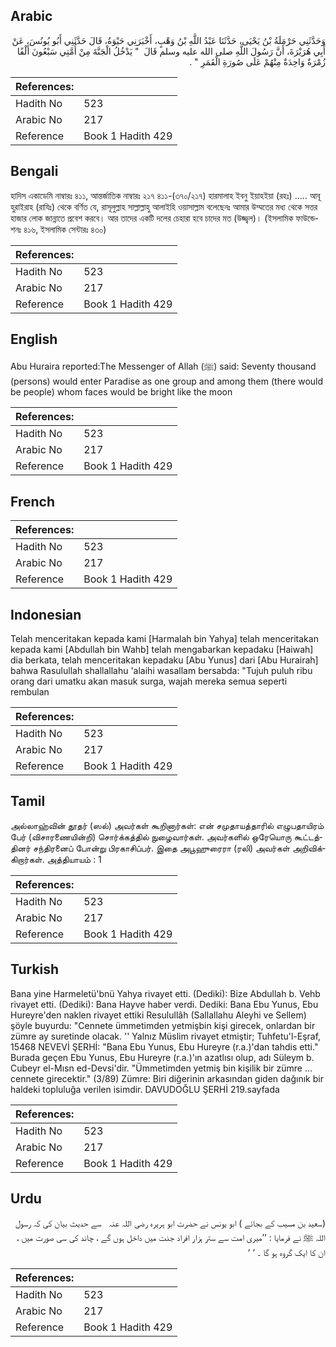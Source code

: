 ## Arabic


<div dir="rtl" lang="ar" style={{fontSize:'larger',backgroundColor:'#f8f9fa',padding:20}}>
وَحَدَّثَنِي حَرْمَلَةُ بْنُ يَحْيَى، حَدَّثَنَا عَبْدُ اللَّهِ بْنُ وَهْبٍ، أَخْبَرَنِي حَيْوَةُ، قَالَ حَدَّثَنِي أَبُو يُونُسَ، عَنْ أَبِي هُرَيْرَةَ، أَنَّ رَسُولَ اللَّهِ صلى الله عليه وسلم قَالَ ‏ "‏ يَدْخُلُ الْجَنَّةَ مِنْ أُمَّتِي سَبْعُونَ أَلْفًا زُمْرَةٌ وَاحِدَةٌ مِنْهُمْ عَلَى صُورَةِ الْقَمَرِ ‏"‏ ‏.‏
</div>
<div style={{backgroundColor:'#f8f9fa',padding:20, marginBottom: 10}}><table> <thead> <tr> <th>References:</th> <th></th> </tr> </thead> <tbody><tr><td>Hadith No</td><td>523</td></tr><tr><td>Arabic No</td><td>217</td></tr><tr><td>Reference</td><td>Book 1 Hadith 429</td></tr></tbody></table></div>

## Bengali


<div dir="ltr" lang="bn" style={{fontSize:'larger',backgroundColor:'#f8f9fa',padding:20}}>
হাদিস একাডেমি নাম্বারঃ ৪১১, আন্তর্জাতিক নাম্বারঃ ২১৭ ৪১১-(৩৭০/২১৭) হারমালাহ ইবনু ইয়াহইয়া (রহঃ) ..... আবূ হুরাইরাহ (রাযিঃ) থেকে বর্ণিত যে, রাসূলুল্লাহ সাল্লাল্লাহু আলাইহি ওয়াসাল্লাম বলেছেনঃ আমার উম্মতের মধ্য থেকে সত্তর হাজার লোক জান্নাতে প্রবেশ করবে। আর তাদের একটি দলের চেহারা হবে চাদের মত (উজ্জ্বল)। (ইসলামিক ফাউন্ডেশনঃ ৪১৬, ইসলামিক সেন্টারঃ ৪৩০)
</div>
<div style={{backgroundColor:'#f8f9fa',padding:20, marginBottom: 10}}><table> <thead> <tr> <th>References:</th> <th></th> </tr> </thead> <tbody><tr><td>Hadith No</td><td>523</td></tr><tr><td>Arabic No</td><td>217</td></tr><tr><td>Reference</td><td>Book 1 Hadith 429</td></tr></tbody></table></div>

## English


<div dir="ltr" lang="en" style={{fontSize:'larger',backgroundColor:'#f8f9fa',padding:20}}>
Abu Huraira reported:The Messenger of Allah (ﷺ) said: Seventy thousand (persons) would enter Paradise as one group and among them (there would be people) whom faces would be bright like the moon
</div>
<div style={{backgroundColor:'#f8f9fa',padding:20, marginBottom: 10}}><table> <thead> <tr> <th>References:</th> <th></th> </tr> </thead> <tbody><tr><td>Hadith No</td><td>523</td></tr><tr><td>Arabic No</td><td>217</td></tr><tr><td>Reference</td><td>Book 1 Hadith 429</td></tr></tbody></table></div>

## French


<div dir="ltr" lang="fr" style={{fontSize:'larger',backgroundColor:'#f8f9fa',padding:20}}>

</div>
<div style={{backgroundColor:'#f8f9fa',padding:20, marginBottom: 10}}><table> <thead> <tr> <th>References:</th> <th></th> </tr> </thead> <tbody><tr><td>Hadith No</td><td>523</td></tr><tr><td>Arabic No</td><td>217</td></tr><tr><td>Reference</td><td>Book 1 Hadith 429</td></tr></tbody></table></div>

## Indonesian


<div dir="ltr" lang="id" style={{fontSize:'larger',backgroundColor:'#f8f9fa',padding:20}}>
Telah menceritakan kepada kami [Harmalah bin Yahya] telah menceritakan kepada kami [Abdullah bin Wahb] telah mengabarkan kepadaku [Haiwah] dia berkata, telah menceritakan kepadaku [Abu Yunus] dari [Abu Hurairah] bahwa Rasulullah shallallahu 'alaihi wasallam bersabda: "Tujuh puluh ribu orang dari umatku akan masuk surga, wajah mereka semua seperti rembulan
</div>
<div style={{backgroundColor:'#f8f9fa',padding:20, marginBottom: 10}}><table> <thead> <tr> <th>References:</th> <th></th> </tr> </thead> <tbody><tr><td>Hadith No</td><td>523</td></tr><tr><td>Arabic No</td><td>217</td></tr><tr><td>Reference</td><td>Book 1 Hadith 429</td></tr></tbody></table></div>

## Tamil


<div dir="ltr" lang="ta" style={{fontSize:'larger',backgroundColor:'#f8f9fa',padding:20}}>
அல்லாஹ்வின் தூதர் (ஸல்) அவர்கள் கூறினார்கள்: என் சமுதாயத்தாரில் எழுபதாயிரம் பேர் (விசாரணையின்றி) சொர்க்கத்தில் நுழைவார்கள். அவர்களில் ஒரேயொரு கூட்டத்தினர் சந்திரனைப் போன்று பிரகாசிப்பர். இதை அபூஹுரைரா (ரலி) அவர்கள் அறிவிக்கிறார்கள். அத்தியாயம் : 1
</div>
<div style={{backgroundColor:'#f8f9fa',padding:20, marginBottom: 10}}><table> <thead> <tr> <th>References:</th> <th></th> </tr> </thead> <tbody><tr><td>Hadith No</td><td>523</td></tr><tr><td>Arabic No</td><td>217</td></tr><tr><td>Reference</td><td>Book 1 Hadith 429</td></tr></tbody></table></div>

## Turkish


<div dir="ltr" lang="tr" style={{fontSize:'larger',backgroundColor:'#f8f9fa',padding:20}}>
Bana yine Harmeletü'bnü Yahya rivayet etti. (Dediki): Bize Abdullah b. Vehb rivayet etti. (Dediki): Bana Hayve haber verdi. Dediki: Bana Ebu Yunus, Ebu Hureyre'den naklen rivayet ettiki Resulullâh (Sallallahu Aleyhi ve Sellem) şöyle buyurdu: "Cennete ümmetimden yetmişbin kişi girecek, onlardan bir zümre ay suretinde olacak. '' Yalnız Müslim rivayet etmiştir; Tuhfetu'l-Eşraf, 15468 NEVEVİ ŞERHİ: "Bana Ebu Yunus, Ebu Hureyre (r.a.)'dan tahdis etti." Burada geçen Ebu Yunus, Ebu Hureyre (r.a.)'ın azatlısı olup, adı Süleym b. Cubeyr el-Mısn ed-Devsi'dir. "Ümmetimden yetmiş bin kişilik bir zümre ... cennete girecektir." (3/89) Zümre: Biri diğerinin arkasından giden dağınık bir haldeki topluluğa verilen isimdir. DAVUDOĞLU ŞERHİ 219.sayfada
</div>
<div style={{backgroundColor:'#f8f9fa',padding:20, marginBottom: 10}}><table> <thead> <tr> <th>References:</th> <th></th> </tr> </thead> <tbody><tr><td>Hadith No</td><td>523</td></tr><tr><td>Arabic No</td><td>217</td></tr><tr><td>Reference</td><td>Book 1 Hadith 429</td></tr></tbody></table></div>

## Urdu


<div dir="rtl" lang="ur" style={{fontSize:'larger',backgroundColor:'#f8f9fa',padding:20}}>
(سعید بن مسیب کے بجائے ) ابو یونس نے حضرت ابو ہریرہ ‌رضی ‌اللہ ‌عنہ ‌ ‌ سے حدیث بیان کی کہ رسول اللہ ﷺ نے فرمایا : ’’میری امت سے ستر ہزار افراد جنت میں داخل ہوں گے ، چاند کی سی صورت میں ، ان کا ایک گروہ ہو گا ۔ ‘ ‘
</div>
<div style={{backgroundColor:'#f8f9fa',padding:20, marginBottom: 10}}><table> <thead> <tr> <th>References:</th> <th></th> </tr> </thead> <tbody><tr><td>Hadith No</td><td>523</td></tr><tr><td>Arabic No</td><td>217</td></tr><tr><td>Reference</td><td>Book 1 Hadith 429</td></tr></tbody></table></div>